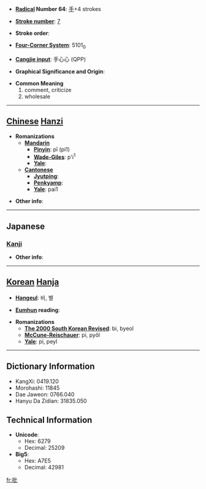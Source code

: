 * '''[[Wiktionary:Chinese radical index| Radical]] Number 64''': [[Wiktionary:Chinese radical index 手|手]]+4 strokes

* '''[[Wiktionary:Chinese total strokes index|Stroke number]]''': [[Wiktionary:Chinese total strokes index 7|7]]

* '''Stroke order''': 

* '''[[Wiktionary:Chinese four corner index|Four-Corner System]]''': 5101<sub>0</sub>

* '''[[Wiktionary:Chinese Cangjie index|Cangjie input]]''': 手心心 (QPP)

* '''Graphical Significance and Origin''': 

* '''Common Meaning'''
*#comment, criticize
*# wholesale


----

== [[Chinese]] [[Hanzi]] ==

* '''Romanizations'''
** '''[[Mandarin]]'''
*** '''[[Pinyin]]''': pī (pi1)
*** '''[[Wade-Giles]]''': p'i<sup>1</sup>
*** '''[[Yale]]''': 
** '''[[Cantonese]]'''
*** '''[[Jyutping]]''':
*** '''[[Penkyamp]]''': 
*** '''[[Yale]]''': pai1

* '''Other info''': 

----

==Japanese==
===[[Kanji]]===
{{kanji|on readings=[[ひ]] (hi), [[へい]] (hei)
|kun readings=[[うつ]] (utsu)|rs=手04|grade=6
}}

* '''Other info''':  

----

== [[Korean]] [[Hanja]] ==

* '''[[Hangeul]]''': 비, 별

* '''[[Eumhun]] reading''': 

* '''Romanizations'''
** '''[[The 2000 South Korean Revised Romanization|The 2000 South Korean Revised]]''': bi, byeol
** '''[[McCune-Reischauer]]''': pi, pyŏl
** '''[[Yale]]''': pi, peyl

----

== Dictionary Information ==

* KangXi: 0419.120
* Morohashi: 11845
* Dae Jaweon: 0766.040
* Hanyu Da Zidian: 31835.050

== Technical Information ==

* '''Unicode''':
** Hex: 6279
** Decimal: 25209
* '''Big5''':
** Hex: A7E5
** Decimal: 42981

[[fr:批]]